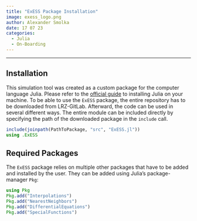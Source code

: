 ```yaml
---
title: "ExESS Package Installation"
image: exess_logo.png
author: Alexander Smolka
date: 17 07 23
categories:
  - Julia
  - On-Boarding
---
```

---

## Installation

This simulation tool was created as a custom package for the computer language Julia. Please refer to the [official guide](https://julialang.org/downloads/platform/) to installing Julia on your machine. To be able to use the `ExESS` package, the entire repository has to be downloaded from LRZ-GitLab. Afterward, the code can be used in several different ways. The entire module can be included directly by specifying the path of the downloaded package in the `include` call.
```julia
include(joinpath(PathToPackage, "src", "ExESS.jl"))
using .ExESS
```

## Required Packages

The `ExESS` package relies on multiple other packages that have to be added and installed by the user. They can be added using Julia's package-manager `Pkg`:
```julia
using Pkg
Pkg.add("Interpolations")
Pkg.add("NearestNeighbors")
Pkg.add("DifferentialEquations")
Pkg.add("SpecialFunctions")
```